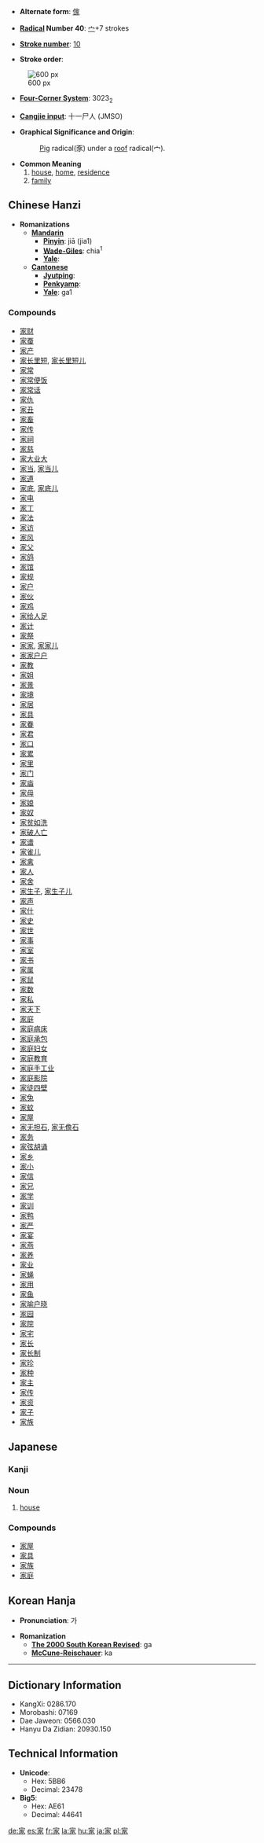 * '''Alternate form''': [[傢]]

* '''[[Wiktionary:Chinese radical index| Radical]] Number 40''': [[Wiktionary:Chinese radical index 宀|宀]]+7 strokes

* '''[[Wiktionary:Chinese total strokes index|Stroke number]]''': [[Wiktionary:Chinese total strokes index 10|10]]

* '''Stroke order''': 
[[Image:家-bw.png|thumbnail|center|600 px]]
* '''[[Wiktionary:Chinese four corner index|Four-Corner System]]''': 3023<sub>2</sub>

* '''[[Wiktionary:Chinese Cangjie index|Cangjie input]]''': 十一尸人 (JMSO)

* '''Graphical Significance and Origin''': 
*:[[Pig]] radical(豕) under a [[roof]] radical(宀).

* '''Common Meaning'''
*# [[house]], [[home]], [[residence]]
*# [[family]]

== Chinese Hanzi ==

* '''Romanizations'''
** '''[[Mandarin]]'''
*** '''[[Pinyin]]''': jiā (jia1)
*** '''[[Wade-Giles]]''': chia<sup>1</sup>
*** '''[[Yale]]''': 
** '''[[Cantonese]]'''
*** '''[[Jyutping]]''':
*** '''[[Penkyamp]]''': 
*** '''[[Yale]]''': ga1

===Compounds===
*[[家财]]
*[[家蚕]]
*[[家产]]
*[[家长里短]], [[家长里短儿]]
*[[家常]]
*[[家常便饭]]
*[[家常话]]
*[[家仇]]
*[[家丑]]
*[[家畜]]
*[[家传]]
*[[家祠]]
*[[家慈]]
*[[家大业大]]
*[[家当]], [[家当儿]]
*[[家道]]
*[[家底]], [[家底儿]]
*[[家电]]
*[[家丁]]
*[[家法]]
*[[家访]]
*[[家风]]
*[[家父]]
*[[家鸽]]
*[[家馆]]
*[[家规]]
*[[家户]]
*[[家伙]]
*[[家鸡]]
*[[家给人足]]
*[[家计]]
*[[家祭]]
*[[家家]], [[家家儿]]
*[[家家户户]]
*[[家教]]
*[[家姐]]
*[[家景]]
*[[家境]]
*[[家居]]
*[[家具]]
*[[家眷]]
*[[家君]]
*[[家口]]
*[[家累]]
*[[家里]]
*[[家门]]
*[[家庙]]
*[[家母]]
*[[家娘]]
*[[家奴]]
*[[家贫如洗]]
*[[家破人亡]]
*[[家谱]]
*[[家雀儿]]
*[[家禽]]
*[[家人]]
*[[家舍]]
*[[家生子]], [[家生子儿]]
*[[家声]]
*[[家什]]
*[[家史]]
*[[家世]]
*[[家事]]
*[[家室]]
*[[家书]]
*[[家属]]
*[[家鼠]]
*[[家数]]
*[[家私]]
*[[家天下]]
*[[家庭]]
*[[家庭病床]]
*[[家庭承包]]
*[[家庭妇女]]
*[[家庭教育]]
*[[家庭手工业]]
*[[家庭影院]]
*[[家徒四壁]]
*[[家兔]]
*[[家蚊]]
*[[家屋]]
*[[家无担石]], [[家无儋石]]
*[[家务]]
*[[家弦胡诵]]
*[[家乡]]
*[[家小]]
*[[家信]]
*[[家兄]]
*[[家学]]
*[[家训]]
*[[家鸭]]
*[[家严]]
*[[家宴]]
*[[家燕]]
*[[家养]]
*[[家业]]
*[[家蝇]]
*[[家用]]
*[[家鱼]]
*[[家喻户晓]]
*[[家园]]
*[[家院]]
*[[家宅]]
*[[家长]]
*[[家长制]]
*[[家珍]]
*[[家种]]
*[[家主]]
*[[家传]]
*[[家资]]
*[[家子]]
*[[家族]]

==Japanese==
===Kanji===
{{kanji
|[[か]] ([[ka]]), [[け]] ([[ke]]), [[こ]] ([[ko]])
|[[いえ]] ([[ie]]), [[や]] ([[ya]]), [[うち]] ([[uchi]])}}

===Noun===
{{janoun|いえ|ie}}
# [[house]]

===Compounds===
*[[家屋]]
*[[家具]]
*[[家族]]
*[[家庭]]

== Korean Hanja ==

* '''Pronunciation''': 가

* '''Romanization'''
** '''[[The 2000 South Korean Revised Romanization|The 2000 South Korean Revised]]''': ga
** '''[[McCune-Reischauer]]''': ka

----

== Dictionary Information ==

* KangXi: 0286.170
* Morobashi: 07169
* Dae Jaweon: 0566.030
* Hanyu Da Zidian: 20930.150

== Technical Information ==

* '''Unicode''':
** Hex: 5BB6
** Decimal: 23478
* '''Big5''':
** Hex: AE61
** Decimal: 44641

[[de:家]]
[[es:家]]
[[fr:家]]
[[la:家]]
[[hu:家]]
[[ja:家]]
[[pl:家]]